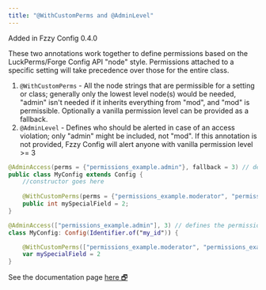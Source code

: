 ```yaml
---
title: "@WithCustomPerms and @AdminLevel"
---
```


<Callout>
Added in Fzzy Config 0.4.0
</Callout>

These two annotations work together to define permissions based on the LuckPerms/Forge Config API "node" style. Permissions attached to a specific setting will take precedence over those for the entire class.
1. `@WithCustomPerms` - All the node strings that are permissible for a setting or class; generally only the lowest level node(s) would be needed, "admin" isn't needed if it inherits everything from "mod", and "mod" is permissible. Optionally a vanilla permission level can be provided as a fallback.
2. `@AdminLevel` - Defines who should be alerted in case of an access violation; only "admin" might be included, not "mod". If this annotation is not provided, Fzzy Config will alert anyone with vanilla permission level >= 3

<CodeTabs>

```java !!tabs Java
@AdminAccess(perms = {"permissions_example.admin"}, fallback = 3) // defines the permission nodes that are alerted of an access violation; falls back to vanilla admin or higher
public class MyConfig extends Config {
    //constructor goes here
    
    @WithCustomPerms(perms = {"permissions_example.moderator", "permissions_example.temporary_admin"}, fallback = 3) // permission nodes that have access to this setting (along with any inheriting nodes). Falls back to anyone with vanilla admin access or higher.
    public int mySpecialField = 2;
}
```

```kotlin !!tabs Kotlin
@AdminAccess(["permissions_example.admin"], 3) // defines the permission nodes that are alerted of an access violation; falls back to vanilla admin or higher
class MyConfig: Config(Identifier.of("my_id")) {

    @WithCustomPerms(["permissions_example.moderator", "permissions_example.temporary_admin"], 3) // permission nodes that have access to this setting (along with any inheriting nodes). Falls back to anyone with vanilla admin access or higher.
    var mySpecialField = 2
}
```

</CodeTabs>

<Callout>
See the documentation page <a target="_blank" rel="noopener" href="https://fzzyhmstrs.github.io/fconfig/-fzzy%20-config/me.fzzyhmstrs.fzzy_config.annotations/-with-custom-perms/index.html">here 🗗</a>
</Callout>